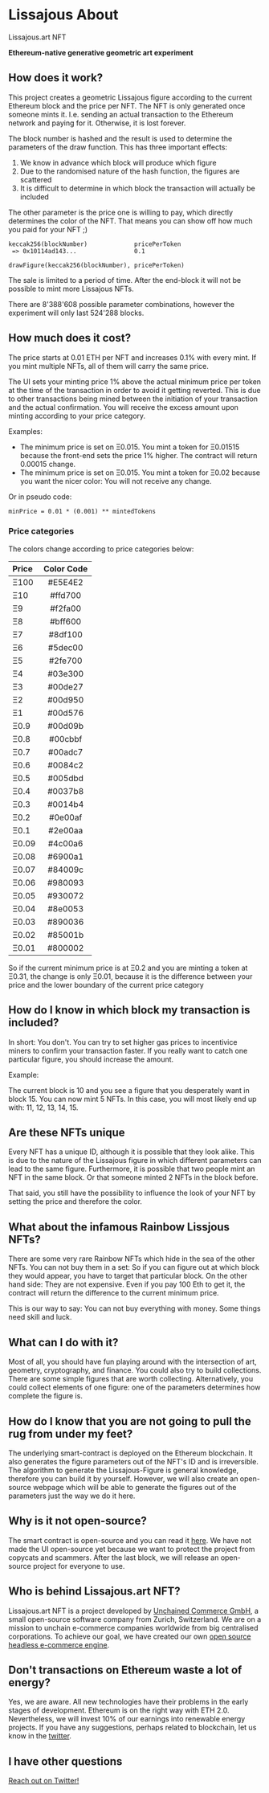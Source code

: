 # Lissajous About

Lissajous.art NFT

**Ethereum-native generative geometric art experiment**

## How does it work?

This project creates a geometric Lissajous figure according to the current
Ethereum block and the price per NFT. The NFT is only generated once someone
mints it. I.e. sending an actual transaction to the Ethereum network and paying
for it. Otherwise, it is lost forever.

The block number is hashed and the result is used to determine the parameters of
the draw function. This has three important effects:

1. We know in advance which block will produce which figure
2. Due to the randomised nature of the hash function, the figures are scattered
3. It is difficult to determine in which block the transaction will actually be
   included

The other parameter is the price one is willing to pay, which directly
determines the color of the NFT. That means you can show off how much you paid
for your NFT ;)

```
keccak256(blockNumber)             pricePerToken
 => 0x10114ad143...                0.1

drawFigure(keccak256(blockNumber), pricePerToken)
```

The sale is limited to a period of time. After the end-block it will not be
possible to mint more Lissajous NFTs.

There are 8'388'608 possible parameter combinations, however the experiment will
only last 524'288 blocks.

## How much does it cost?

The price starts at 0.01 ETH per NFT and increases 0.1% with every mint. If you
mint multiple NFTs, all of them will carry the same price.

The UI sets your minting price 1% above the actual minimum price per token at
the time of the transaction in order to avoid it getting reverted. This is due
to other transactions being mined between the initiation of your transaction and
the actual confirmation. You will receive the excess amount upon minting
according to your price category.

Examples:

- The minimum price is set on Ξ0.015. You mint a token for Ξ0.01515 because the
  front-end sets the price 1% higher. The contract will return 0.00015 change.
- The minimum price is set on Ξ0.015. You mint a token for Ξ0.02 because you
  want the nicer color: You will not receive any change.

Or in pseudo code:

```
minPrice = 0.01 * (0.001) ** mintedTokens
```

### Price categories

The colors change according to price categories below:

| Price | Color Code |
| :---- | :--------: |
| Ξ100  |  #E5E4E2   |
| Ξ10   |  #ffd700   |
| Ξ9    |  #f2fa00   |
| Ξ8    |  #bff600   |
| Ξ7    |  #8df100   |
| Ξ6    |  #5dec00   |
| Ξ5    |  #2fe700   |
| Ξ4    |  #03e300   |
| Ξ3    |  #00de27   |
| Ξ2    |  #00d950   |
| Ξ1    |  #00d576   |
| Ξ0.9  |  #00d09b   |
| Ξ0.8  |  #00cbbf   |
| Ξ0.7  |  #00adc7   |
| Ξ0.6  |  #0084c2   |
| Ξ0.5  |  #005dbd   |
| Ξ0.4  |  #0037b8   |
| Ξ0.3  |  #0014b4   |
| Ξ0.2  |  #0e00af   |
| Ξ0.1  |  #2e00aa   |
| Ξ0.09 |  #4c00a6   |
| Ξ0.08 |  #6900a1   |
| Ξ0.07 |  #84009c   |
| Ξ0.06 |  #980093   |
| Ξ0.05 |  #930072   |
| Ξ0.04 |  #8e0053   |
| Ξ0.03 |  #890036   |
| Ξ0.02 |  #85001b   |
| Ξ0.01 |  #800002   |

So if the current minimum price is at Ξ0.2 and you are minting a token at Ξ0.31,
the change is only Ξ0.01, because it is the difference between your price and
the lower boundary of the current price category

## How do I know in which block my transaction is included?

In short: You don't. You can try to set higher gas prices to incentivice miners
to confirm your transaction faster. If you really want to catch one particular
figure, you should increase the amount.

Example:

The current block is 10 and you see a figure that you desperately want in
block 15. You can now mint 5 NFTs. In this case, you will most likely end up
with: 11, 12, 13, 14, 15.

## Are these NFTs unique

Every NFT has a unique ID, although it is possible that they look alike. This is
due to the nature of the Lissajous figure in which different parameters can lead
to the same figure. Furthermore, it is possible that two people mint an NFT in
the same block. Or that someone minted 2 NFTs in the block before.

That said, you still have the possibility to influence the look of your NFT by
setting the price and therefore the color.

## What about the infamous Rainbow Lissjous NFTs?

There are some very rare Rainbow NFTs which hide in the sea of the other NFTs.
You can not buy them in a set: So if you can figure out at which block they
would appear, you have to target that particular block. On the other hand side:
They are not expensive. Even if you pay 100 Eth to get it, the contract will
return the difference to the current minimum price.

This is our way to say: You can not buy everything with money. Some things need
skill and luck.

## What can I do with it?

Most of all, you should have fun playing around with the intersection of art,
geometry, cryptography, and finance. You could also try to build collections.
There are some simple figures that are worth collecting. Alternatively, you
could collect elements of one figure: one of the parameters determines how
complete the figure is.

## How do I know that you are not going to pull the rug from under my feet?

The underlying smart-contract is deployed on the Ethereum blockchain. It also
generates the figure parameters out of the NFT's ID and is irreversible. The
algorithm to generate the Lissajous-Figure is general knowledge, therefore you
can build it by yourself. However, we will also create an open-source webpage
which will be able to generate the figures out of the parameters just the way we
do it here.

## Why is it not open-source?

The smart contract is open-source and you can read it
[here](https://etherscan.io/address/0x0Ac9f2dde31eEee4fFb3f2DE5578FaE7C97B5755#code).
We have not made the UI open-source yet because we want to protect the project
from copycats and scammers. After the last block, we will release an open-source
project for everyone to use.

## Who is behind Lissajous.art NFT?

Lissajous.art NFT is a project developed by
[Unchained Commerce GmbH](https://unchained.shop/), a small open-source software
company from Zurich, Switzerland. We are on a mission to unchain e-commerce
companies worldwide from big centralised corporations. To achieve our goal, we
have created our own
[open source headless e-commerce engine](https://github.com/unchainedshop/unchained).

## Don't transactions on Ethereum waste a lot of energy?

Yes, we are aware. All new technologies have their problems in the early stages
of development. Ethereum is on the right way with ETH 2.0. Nevertheless, we will
invest 10% of our earnings into renewable energy projects. If you have any
suggestions, perhaps related to blockchain, let us know in the
[twitter](https://twitter.com/lissajous_art).

## I have other questions

[Reach out on Twitter!](https://twitter.com/lissajous_art)
